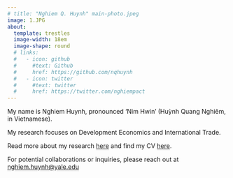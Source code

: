 ```yaml
---
# title: "Nghiem Q. Huynh" main-photo.jpeg
image: 1.JPG
about: 
  template: trestles
  image-width: 18em 
  image-shape: round
  # links:
  #   - icon: github
  #     #text: Github
  #     href: https://github.com/nqhuynh
  #   - icon: twitter
  #     #text: twitter
  #     href: https://twitter.com/nghiempact
---
```


My name is Nghiem Huynh, pronounced 'Nim Hwin' (Huỳnh Quang Nghiêm, in Vietnamese).

My research focuses on Development Economics and International Trade.

Read more about my research [here](papers.qmd) and find my CV [here](Nghiem_Huynh_CV.pdf){target="_blank"}. 


For potential collaborations or inquiries, please reach out at [nghiem.huynh\@yale.edu]{.underline}
